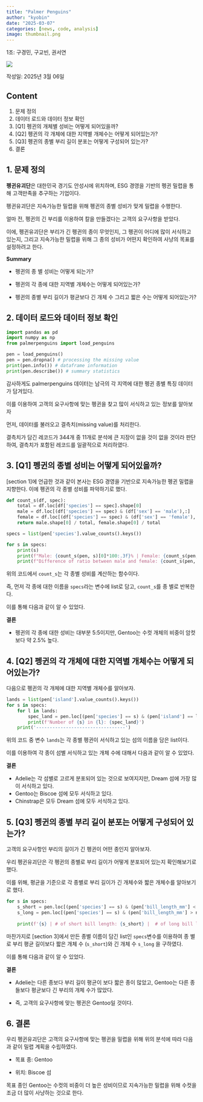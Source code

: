 ```yaml
---
title: "Palmer Penguins"
author: "kyobin"
date: "2025-03-07"
categories: [news, code, analysis]
image: thumbnail.png
---
```



1조: 구경민, 구교빈, 권서연

![](https://encrypted-tbn0.gstatic.com/images?q=tbn:ANd9GcTuhrP3xaNK-ni0uifTDiiUe9Ly3x3gtNtImA&s)

작성일: 2025년 3월 06일



## Content

1.  문제 정의
2.  데이터 로드와 데이터 정보 확인
3.  \[Q1\] 펭귄의 개체별 성비는 어떻게 되어있을까?
4.  \[Q2\] 펭귄의 각 개체에 대한 지역별 개체수는 어떻게 되어있는가?
5.  \[Q3\] 펭귄의 종별 부리 길이 분포는 어떻게 구성되어 있는가?
6.  결론

## 1. 문제 정의

**펭귄유괴단**은 대한민국 경기도 안성시에 위치하며, ESG 경영을 기반의 펭귄 밀렵을 통해 고객만족을 추구하는 기업이다.

펭귄유괴단은 지속가능한 밀렵을 위해 펭귄의 종별 성비가 맞게 밀렵을 수행한다.

얼마 전, 펭귄의 긴 부리를 이용하여 칼을 만들겠다는 고객의 요구사항을 받았다.

이에, 펭귄유괴단은 부리가 긴 펭귄의 종이 무엇인지, 그 펭귄이 어디에 많이 서식하고 있는지, 그리고 지속가능한 밀렵을 위해 그 종의 성비가 어떤지 확인하여 사냥의 목표를 설정하려고 한다.

**Summary**

-   펭귄의 종 별 성비는 어떻게 되는가?

-   펭귄의 각 종에 대한 지역별 개체수는 어떻게 되어있는가?

-   펭귄의 종별 부리 길이가 평균보다 긴 개체 수 그리고 짧은 수는 어떻게 되어있는가?

## 2. 데이터 로드와 데이터 정보 확인

```python
import pandas as pd
import numpy as np
from palmerpenguins import load_penguins

pen = load_penguins()
pen = pen.dropna() # processing the missing value
print(pen.info()) # dataframe information
print(pen.describe()) # summary statistics
```

감사하게도 palmerpenguins 데이터는 남극의 각 지역에 대한 펭귄 종별 특징 데이터가 담겨있다.

이를 이용하여 고객의 요구사항에 맞는 펭귄을 찾고 많이 서식하고 있는 정보를 알아보자

먼저, 데이터를 불러오고 결측치(missing value)를 처리한다.

결측치가 담긴 레코드가 344개 중 11개로 분석에 큰 지장이 없을 것이 없을 것이라 판단하여, 결측치가 포함된 레코드를 일괄적으로 처리하였다.

## 3. \[Q1\] 펭귄의 종별 성비는 어떻게 되어있을까?

\[section 1\]에 언급한 것과 같이 본사는 ESG 경영을 기반으로 지속가능한 펭귄 밀렵을 지향한다. 이에 펭귄의 각 종별 성비를 파악하기로 했다.

```python
def count_s(df, spec):
    total = df.loc[df['species'] == spec].shape[0]
    male = df.loc[(df['species'] == spec) & (df['sex'] == 'male'),:]
    female = df.loc[(df['species'] == spec) & (df['sex'] == 'female'),:]
    return male.shape[0] / total, female.shape[0] / total   

specs = list(pen['species'].value_counts().keys())

for s in specs:
    print(s)
    print(f"Male: {count_s(pen, s)[0]*100:.3f}% | Female: {count_s(pen, s)[1]*100:.3f}%")
    print(f"Difference of ratio between male and female: {count_s(pen, s)[0]-count_s(pen, s)[1]:.3f}")
```

위의 코드에서 `count_s`는 각 종별 성비를 계산하는 함수이다.

즉, 먼저 각 종에 대한 이름을 `specs`라는 변수에 list로 담고, `count_s`를 종 별로 반복한다.

이를 통해 다음과 같이 알 수 있었다.

**결론**

-   펭귄의 각 종에 대한 성비는 대부분 5:5이지만, Gentoo는 수컷 개체의 비중이 암컷보다 약 2.5% 높다.

## 4. \[Q2\] 펭귄의 각 개체에 대한 지역별 개체수는 어떻게 되어있는가?

다음으로 펭귄의 각 개체에 대한 지역별 개체수를 알아보자.

```python
lands = list(pen['island'].value_counts().keys())
for s in specs:
    for l in lands:
        spec_land = pen.loc[(pen['species'] == s) & (pen['island'] == l)].shape[0]    
        print(f'Number of {s} in {l}: {spec_land}')
    print('---------------------------------')
```

위의 코드 중 변수 `lands`는 각 종별 펭귄이 서식하고 있는 섬의 이름을 담은 list이다.

이를 이용하여 각 종이 섬별 서식하고 있는 개체 수에 대해서 다음과 같이 알 수 있었다.

**결론**

-   Adelie는 각 섬별로 고르게 분포되어 있는 것으로 보여지지만, Dream 섬에 가장 많이 서식하고 있다.
-   Gentoo는 Biscoe 섬에 모두 서식하고 있다.
-   Chinstrap은 모두 Dream 섬에 모두 서식하고 있다.

## 5. \[Q3\] 펭귄의 종별 부리 길이 분포는 어떻게 구성되어 있는가?

고객의 요구사항인 부리의 길이가 긴 펭귄이 어떤 종인지 알아보자.

우리 펭귄유괴단은 각 펭귄의 종별로 부리 길이가 어떻게 분포되어 있는지 확인해보기로 했다.

이를 위해, 평균을 기준으로 각 종별로 부리 길이가 긴 개체수와 짧은 개체수를 알아보기로 했다.

```python
for s in specs:
    s_short = pen.loc[(pen['species'] == s) & (pen['bill_length_mm'] < np.mean(pen['bill_length_mm']))].shape[0]
    s_long = pen.loc[(pen['species'] == s) & (pen['bill_length_mm'] > np.mean(pen['bill_length_mm']))].shape[0]  
    
    print(f'{s} | # of short bill length: {s_short} |  # of long bill length: {s_long}')
```

마찬가지로 \[section 3\]에서 만든 종별 이름이 담긴 list인 `specs`변수를 이용하여 종 별로 부리 평균 길이보다 짧은 개체 수 (`s_short`)와 긴 개체 수 `s_long` 을 구하였다.

이를 통해 다음과 같이 알 수 있었다.

**결론**

-   Adelie는 다른 종보다 부리 길이 평균이 보다 짧은 종이 많았고, Gentoo는 다른 종들보다 평균보다 긴 부리의 개체 수가 많았다.

-   즉, 고객의 요구사항에 맞는 펭귄은 Gentoo일 것이다.

## 6. 결론

우리 펭귄유괴단은 고객의 요구사항에 맞는 펭귄을 밀렵을 위해 위의 분석에 따라 다음과 같이 밀렵 계획을 수립하였다.

-   목표 종: Gentoo

-   위치: Biscoe 섬

목표 종인 Gentoo는 수컷의 비중이 더 높은 성비이므로 지속가능한 밀렵을 위해 수컷을 조금 더 많이 사냥하는 것으로 한다.
